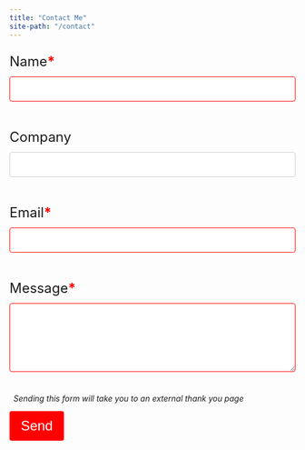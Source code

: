 ```yaml
---
title: "Contact Me"
site-path: "/contact"
---
```


<style>
  input[type="text"], select, textarea {
    width: 100%;
    padding: 12px;
    border: 1px solid #ccc;
    border-radius: 4px;
    box-sizing: border-box;
    margin-top: -12px;
    margin-bottom: 24px;
    resize: vertical;
    font-size: 16px;
  }
  input[type="email"], select, textarea {
    width: 100%;
    padding: 12px;
    border: 1px solid #ccc;
    border-radius: 4px;
    box-sizing: border-box;
    margin-top: -12px;
    margin-bottom: 24px;
    resize: vertical;
    font-size: 16px;
  }

  button[type="submit"] {
    background-color: green;
    color: white;
    padding: 12px 20px;
    border: none;
    border-radius: 4px;
    font-size: 24px;
    text-align: center;
  }
  
  input {
    outline: none;
    border: solid 1px green;
  }

  input:invalid {
    border: solid 1px red;
  }

  input:invalid ~ button {
    background-color: red;
  }
  
  textarea {
    outline: none;
  }

  textarea:invalid {
    border: solid 1px red;
  }

  textarea:invalid ~ button {
    background-color: red;
  }
</style>

<form action="https://getform.io/f/48d79c83-3c81-4b2c-9e3f-866352164fa5" method="POST">
  <p style="font-size: 24px;">Name<b style="color: red;">*</b></p>
  <input type="text" name="name" required="required"/>
  <p style="font-size: 24px;">Company</p>
  <input type="text" name="company">
  <p style="font-size: 24px;">Email<b style="color: red;">*</b></p>
  <input type="email" name="email" size="50" required="required"/>
  <p style="font-size: 24px;">Message<b style="color: red;">*</b></p>
  <textarea type="text" name="message" rows="5" cols="50" required="required"></textarea>
  <br>
  <p><em>&ensp;Sending this form will take you to an external thank you page</em></p>
  <button type="submit">Send</button>
</form>
